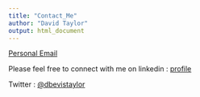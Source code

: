 ```yaml
---
title: "Contact_Me"
author: "David Taylor"
output: html_document
---
```


[Personal Email](mailto:davidtaylor222@msn.com) 

Please feel free to connect with me on linkedin : 
[profile](https://www.linkedin.com/in/davidtaylor222/)

Twitter : [@dbevistaylor](https://twitter.com/dbevistaylor)

